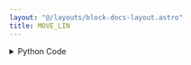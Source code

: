 ```yaml
---
layout: "@/layouts/block-docs-layout.astro"
title: MOVE_LIN
---
```



<PythonDocsDisplay docstring={docstring} />
<AppDisplay app={app} blockName="MOVE_LIN" client:visible />

<details>
<summary>Python Code</summary>
```python
from flojoy import flojoy, TextBlob
from typing import Optional
from PYTHON.utils.mecademic_state.mecademic_state import query_for_handle


@flojoy(deps={"mecademicpy": "1.4.0"})
def MOVE_LIN(
    ip_address: TextBlob,
    x: float,
    y: float,
    z: float,
    alpha: Optional[float] = 0,
    beta: Optional[float] = 0,
    gamma: Optional[float] = 0,
) -> TextBlob:
    """
    The MOVE_LIN node linearly moves the robot's tool to an absolute Cartesian position.

    Inputs
    ------
    ip_address: TextBlob
        The IP address of the robot arm.

    Parameters
    ------
    x : float
        The x coordinate of the position to move to
    y : float
        The y coordinate of the position to move to
    z : float
        The z coordinate of the position to move to
    alpha : float, optional
        The alpha coordinate (rotation in radians about the x axis) of the position to move to.
    beta : float, optional
        The beta coordinate   (rotation in radians about the y axis) of the position to move to.
    gamma : float, optional
        The gamma coordinate (rotation in radians about the z axis) of the position to move to.

    Returns
    -------
    ip_address
        The IP address of the robot arm.

    """
    robot = query_for_handle(ip_address)
    robot.MoveLin(x=x, y=y, z=z, alpha=alpha, beta=beta, gamma=gamma)
    robot.WaitIdle()
    return ip_address

```
[Find this Flojoy Block on GitHub](https://github.com/flojoy-ai/blocks/blob/main/blocks/IO/ROBOTICS/ARMS/MECADEMIC/MOVE_LIN/MOVE_LIN.py)
</details>


## Example

